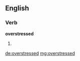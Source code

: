 ==English==

===Verb===
'''overstressed'''

# {{en-past of|overstress}}

[[de:overstressed]]
[[mg:overstressed]]
